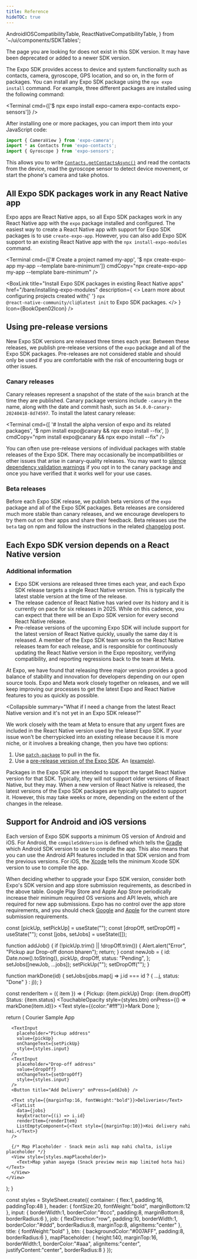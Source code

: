 ```yaml
---
title: Reference
hideTOC: true
---
```



  AndroidIOSCompatibilityTable,
  ReactNativeCompatibilityTable,
} from '~/ui/components/SDKTables';

<RedirectNotification>
  The page you are looking for does not exist in this SDK version. It may have been deprecated or
  added to a newer SDK version.
</RedirectNotification>

The Expo SDK provides access to device and system functionality such as contacts, camera, gyroscope, GPS location, and so on, in the form of packages. You can install any Expo SDK package using the `npx expo install` command. For example, three different packages are installed using the following command:

<Terminal cmd={['$ npx expo install expo-camera expo-contacts expo-sensors']} />

After installing one or more packages, you can import them into your JavaScript code:

```js
import { CameraView } from 'expo-camera';
import * as Contacts from 'expo-contacts';
import { Gyroscope } from 'expo-sensors';
```

This allows you to write [`Contacts.getContactsAsync()`](./sdk/contacts#contactsgetcontactsasynccontactquery) and read the contacts from the device, read the gyroscope sensor to detect device movement, or start the phone's camera and take photos.

## All Expo SDK packages work in any React Native app

Expo apps are React Native apps, so all Expo SDK packages work in any React Native app with the `expo` package installed and configured. The easiest way to create a React Native app with support for Expo SDK packages is to use `create-expo-app`. However, you can also add Expo SDK support to an existing React Native app with the `npx install-expo-modules` command.

<Terminal
  cmd={['# Create a project named my-app', '$ npx create-expo-app my-app --template bare-minimum']}
  cmdCopy="npx create-expo-app my-app --template bare-minimum"
/>

<BoxLink
  title="Install Expo SDK packages in existing React Native apps"
  href="/bare/installing-expo-modules"
  description={
    <>
      Learn more about configuring projects created with{' '}
      <CODE>npx @react-native-community/cli@latest init</CODE> to Expo SDK packages.
    </>
  }
  Icon={BookOpen02Icon}
/>

<BoxLink
  title="Use libraries"
  description="Learn how to install Expo SDK packages in your project."
  href="/workflow/using-libraries"
  Icon={BookOpen02Icon}
/>

## Using pre-release versions

New Expo SDK versions are released three times each year. Between these releases, we publish pre-release versions of the `expo` package and all of the Expo SDK packages. Pre-releases are not considered stable and should only be used if you are comfortable with the risk of encountering bugs or other issues.

### Canary releases

Canary releases represent a snapshot of the state of the `main` branch at the time they are published. Canary package versions include `-canary` in the name, along with the date and commit hash, such as `54.0.0-canary-20240418-8d74597`. To install the latest canary release:

<Terminal
  cmd={[
    '# Install the alpha version of expo and its related packages',
    '$ npm install expo@canary && npx expo install --fix',
  ]}
  cmdCopy="npm install expo@canary && npx expo install --fix"
/>

You can often use pre-release versions of individual packages with stable releases of the Expo SDK. There may occasionally be incompatibilities or other issues that arise in canary-quality releases. You may want to [silence dependency validation warnings](/more/expo-cli/#configuring-dependency-validation) if you opt in to the canary package and once you have verified that it works well for your use cases.

### Beta releases

Before each Expo SDK release, we publish beta versions of the `expo` package and all of the Expo SDK packages. Beta releases are considered much more stable than canary releases, and we encourage developers to try them out on their apps and share their feedback. Beta releases use the `beta` tag on npm and follow the instructions in the related [changelog](https://expo.dev/changelog) post.

## Each Expo SDK version depends on a React Native version

<ReactNativeCompatibilityTable />

### Additional information

<Collapsible summary="Expo SDK policy for tracking React Native releases">

- Expo SDK versions are released three times each year, and each Expo SDK release targets a single React Native version. This is typically the latest stable version at the time of the release.
- The release cadence of React Native has varied over its history and it is currently on pace for six releases in 2025. While on this cadence, you can expect that there will be an Expo SDK version for every second React Native release.
- Pre-release versions of the upcoming Expo SDK will include support for the latest version of React Native quickly, usually the same day it is released. A member of the Expo SDK team works on the React Native releases team for each release, and is responsible for continuously updating the React Native version in the Expo repository, verifying compatibility, and reporting regressions back to the team at Meta.

</Collapsible>

<Collapsible summary=" Why not release a new Expo SDK version immediately for every React Native release?">

At Expo, we have found that releasing three major version provides a good balance of stability and innovation for developers depending on our open source tools. Expo and Meta work closely together on releases, and we will keep improving our processes to get the latest Expo and React Native features to you as quickly as possible.

</Collapsible>

<Collapsible summary="What if I need a change from the latest React Native version and it's not yet in an Expo SDK release?"
>
We work closely with the team at Meta to ensure that any urgent fixes are included in the React Native version used by the latest Expo SDK. If your issue won't be cherrypicked into an existing release because it is more niche, or it involves a breaking change, then you have two options:

1. Use [`patch-package`](https://github.com/ds300/patch-package) to pull in the fix.
2. Use a [pre-release version of the Expo SDK](#using-pre-release-versions). An ([example](https://expo.dev/changelog/react-native-78)).

</Collapsible>

<Collapsible summary="Can I use an older version of React Native with the latest Expo SDK?">

Packages in the Expo SDK are intended to support the target React Native version for that SDK. Typically, they will not support older versions of React Native, but they may. When a new version of React Native is released, the latest versions of the Expo SDK packages are typically updated to support it. However, this may take weeks or more, depending on the extent of the changes in the release.

</Collapsible>

## Support for Android and iOS versions

Each version of Expo SDK supports a minimum OS version of Android and iOS. For Android, the `compileSdkVersion` is defined which tells the [Gradle](https://developer.android.com/studio/build) which Android SDK version to use to compile the app. This also means that you can use the Android API features included in that SDK version and from the previous versions. For iOS, the [Xcode](https://developer.apple.com/news/upcoming-requirements/) tells the minimum Xcode SDK version to use to compile the app.

<AndroidIOSCompatibilityTable />

When deciding whether to upgrade your Expo SDK version, consider both Expo's SDK version and app store submission requirements, as described in the above table. Google Play Store and Apple App Store periodically increase their minimum required OS versions and API levels, which are required for new app submissions. Expo has no control over the app store requirements, and you should check [Google](https://developer.android.com/studio/build) and [Apple](https://developer.apple.com/news/upcoming-requirements/) for the current store submission requirements.

  const [pickUp, setPickUp] = useState("");
  const [dropOff, setDropOff] = useState("");
  const [jobs, setJobs] = useState([]);

  function addJob() {
    if (!pickUp.trim() || !dropOff.trim()) {
      Alert.alert("Error", "Pickup aur Drop-off donon bharen");
      return;
    }
    const newJob = {
      id: Date.now().toString(),
      pickUp,
      dropOff,
      status: "Pending",
    };
    setJobs([newJob, ...jobs]);
    setPickUp("");
    setDropOff("");
  }

  function markDone(id) {
    setJobs(jobs.map(j => j.id === id ? { ...j, status: "Done" } : j));
  }

  const renderItem = ({ item }) => (
    <View style={styles.job}>
      <View style={{flex:1}}>
        <Text style={styles.title}>Pickup: {item.pickUp}</Text>
        <Text>Drop: {item.dropOff}</Text>
        <Text>Status: {item.status}</Text>
      </View>
      <TouchableOpacity style={styles.btn} onPress={() => markDone(item.id)}>
        <Text style={{color:"#fff"}}>Mark Done</Text>
      </TouchableOpacity>
    </View>
  );

  return (
    <View style={styles.container}>
      <Text style={styles.header}>Courier Sample App</Text>

      <TextInput
        placeholder="Pickup address"
        value={pickUp}
        onChangeText={setPickUp}
        style={styles.input}
      />
      <TextInput
        placeholder="Drop-off address"
        value={dropOff}
        onChangeText={setDropOff}
        style={styles.input}
      />
      <Button title="Add Delivery" onPress={addJob} />

      <Text style={{marginTop:16, fontWeight:"bold"}}>Deliveries</Text>
      <FlatList
        data={jobs}
        keyExtractor={(i) => i.id}
        renderItem={renderItem}
        ListEmptyComponent={<Text style={{marginTop:10}}>Koi delivery nahi hai.</Text>}
      />

      {/* Map Placeholder - Snack mein asli map nahi chalta, isliye placeholder */}
      <View style={styles.mapPlaceholder}>
        <Text>Map yahan aayega (Snack preview mein map limited hota hai)</Text>
      </View>
    </View>
  );
}

const styles = StyleSheet.create({
  container: { flex:1, padding:16, paddingTop:48 },
  header: { fontSize:20, fontWeight:"bold", marginBottom:12 },
  input: { borderWidth:1, borderColor:"#ccc", padding:8, marginBottom:8, borderRadius:6 },
  job: { flexDirection:"row", padding:10, borderWidth:1, borderColor:"#ddd", borderRadius:8, marginTop:8, alignItems:"center" },
  title: { fontWeight:"bold" },
  btn: { backgroundColor:"#007AFF", padding:8, borderRadius:6 },
  mapPlaceholder: { height:140, marginTop:16, borderWidth:1, borderColor:"#aaa", alignItems:"center", justifyContent:"center", borderRadius:8 }
});
